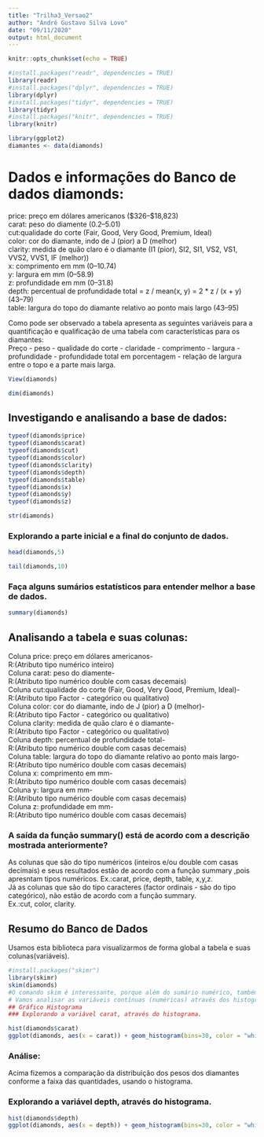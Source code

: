 ---
title: "Trilha3_Versao2"
author: "André Gustavo Silva Lovo"
date: "09/11/2020"
output: html_document
---

```{r setup, include=FALSE}
knitr::opts_chunk$set(echo = TRUE)
```

```{r Entradas da biblioteca}
#install.packages("readr", dependencies = TRUE)
library(readr)
#install.packages("dplyr", dependencies = TRUE)
library(dplyr) 
#install.packages("tidyr", dependencies = TRUE)
library(tidyr)
#install.packages("knitr", dependencies = TRUE)
library(knitr)
```
```{r}
library(ggplot2)
diamantes <- data(diamonds)
```
# Dados e informações do Banco de dados diamonds:
price: preço em dólares americanos ($326–$18,823)   
carat: peso do diamente (0.2–5.01)   
cut:qualidade do corte (Fair, Good, Very Good, Premium, Ideal)   
color: cor do diamante, indo de J (pior) a D (melhor)   
clarity: medida de quão claro é o diamante (I1 (pior), SI2, SI1, VS2, VS1, VVS2, VVS1, IF (melhor))   
x: comprimento em mm (0–10.74)   
y: largura em mm (0–58.9)   
z: profundidade em mm (0–31.8)   
depth: percentual de profundidade total = z / mean(x, y) = 2 * z / (x + y) (43–79)  
table: largura do topo do diamante relativo ao ponto mais largo (43–95)   

Como pode ser observado a tabela apresenta as seguintes variáveis para a quantificação e qualificação de uma tabela com características para os diamantes:  
Preço - peso - qualidade do corte - claridade - comprimento - largura - profundidade - profundidade total em porcentagem - relação de largura entre o topo e a parte mais larga.

```{r Abrindo o Banco de Dados}
View(diamonds)
```
```{r Quantidade de linhas e colunas da tabela}
dim(diamonds)
```
## Investigando e analisando a base de dados:
```{r Analisando todas as colunas}
typeof(diamonds$price)
typeof(diamonds$carat)
typeof(diamonds$cut)
typeof(diamonds$color)
typeof(diamonds$clarity)
typeof(diamonds$depth)
typeof(diamonds$table)
typeof(diamonds$x)
typeof(diamonds$y)
typeof(diamonds$z)
```
```{r Verificando os dados}
str(diamonds)
```
### Explorando a parte inicial e a final do conjunto de dados.
```{r Explore a parte inicial e a final do conjunto de dados.}
head(diamonds,5)
```
```{r Final do Banco de Dados}
tail(diamonds,10)
```
### Faça alguns sumários estatísticos para entender melhor a base de dados.
```{r Faça alguns sumários estatísticos para entender melhor a base de dados}
summary(diamonds)
```
## Analisando a tabela e suas colunas:  
Coluna price: preço em dólares americanos-  
R:(Atributo tipo numérico inteiro)   
Coluna carat: peso do diamente-  
R:(Atributo tipo numérico double com casas decemais)    
Coluna cut:qualidade do corte (Fair, Good, Very Good, Premium, Ideal)-  
R:(Atributo tipo Factor - categórico ou qualitativo)   
Coluna color: cor do diamante, indo de J (pior) a D (melhor)-  
R:(Atributo tipo Factor - categórico ou qualitativo)   
Coluna clarity: medida de quão claro é o diamante-  
R:(Atributo tipo Factor - categórico ou qualitativo)   
Coluna depth: percentual de profundidade total-  
R:(Atributo tipo numérico double com casas decemais)  
Coluna table: largura do topo do diamante relativo ao ponto mais largo-  
R:(Atributo tipo numérico double com casas decemais)   
Coluna x: comprimento em mm-    
R:(Atributo tipo numérico double com casas decemais)  
Coluna y: largura em mm-  
R:(Atributo tipo numérico double com casas decemais)    
Coluna z: profundidade em mm-  
R:(Atributo tipo numérico double com casas decemais)   

### A saída da função summary() está de acordo com a descrição mostrada anteriormente?
As colunas que são do tipo numéricos (inteiros e/ou double com casas decimais) e seus resultados estão de acordo com a função summary ,pois apresntam tipos numéricos.
Ex.:carat, price, depth, table, x,y,z.    
Já as colunas que são do tipo caracteres (factor ordinais - são do tipo categórico), não estão de acordo com a função summary.  
Ex.:cut, color, clarity.

## Resumo do Banco de Dados
Usamos esta biblioteca para visualizarmos de forma global a tabela e suas colunas(variáveis).
```{r Resumo}
#install.packages("skimr")
library(skimr)
skim(diamonds)
#O comando skim é interessante, porque além do sumário numérico, também temos um pequeno histograma para vermos a distribuição dos dados.  
# Vamos analisar as variáveis contínuas (numéricas) através dos histogramas.
## Gráfico Histograma
### Explorando a variável carat, através do histograma.
```
```{r Histograma}
hist(diamonds$carat)
ggplot(diamonds, aes(x = carat)) + geom_histogram(bins=30, color = "white", fill = "lightblue")
```
### Análise:
Acima fizemos a comparação da distribuição dos pesos dos diamantes conforme a faixa das quantidades, usando o histograma.

### Explorando a variável depth, através do histograma.
```{r Explorando a variável depth, através do histograma.}
hist(diamonds$depth)
ggplot(diamonds, aes(x = depth)) + geom_histogram(bins=30, color = "white", fill = "green")
```
